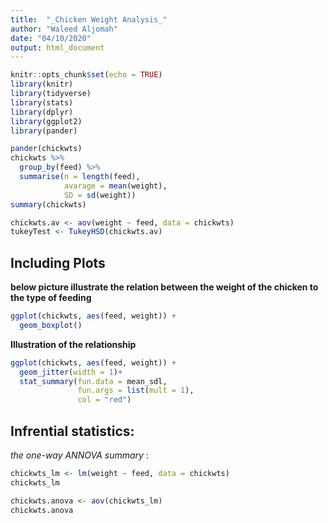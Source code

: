 ```yaml
---
title:  "_Chicken Weight Analysis_" 
author: "Waleed Aljomah"
date: "04/10/2020"
output: html_document
---
```


```r
knitr::opts_chunk$set(echo = TRUE)
library(knitr)
library(tidyverse)
library(stats)
library(dplyr)
library(ggplot2)
library(pander)
```






```r
pander(chickwts)
chickwts %>%
  group_by(feed) %>%
  summarise(n = length(feed),
            avarage = mean(weight),
            SD = sd(weight))
summary(chickwts)
```



```r
chickwts.av <- aov(weight ~ feed, data = chickwts)
tukeyTest <- TukeyHSD(chickwts.av)
```




## Including Plots

**below picture illustrate the relation between the weight of the chicken to the type of feeding**

```r
ggplot(chickwts, aes(feed, weight)) +
  geom_boxplot()
```




**Illustration of the relationship**


```r
ggplot(chickwts, aes(feed, weight)) +
  geom_jitter(width = 1)+
  stat_summary(fun.data = mean_sdl,
               fun.args = list(mult = 1),
               col = "red")
```




## Infrential statistics:
_the one-way ANNOVA summary_ : 

```r
chickwts_lm <- lm(weight ~ feed, data = chickwts)
chickwts_lm
```

```r
chickwts.anova <- aov(chickwts_lm)
chickwts.anova
```
